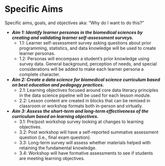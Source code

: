 # Specific Aims

<!--
At the conclusion of the third paragraph, the reviewer should know the logical
steps that you plan to take during the course of the proposed plan of work that will
allow you to fully test your central hypothesis and achieve your overall objective
identified in the second paragraph and therefore solve the problem, address the
issue, or fill the gap in the knowledge base identified in the opening paragraph.


clearly identify for the reviewers each of the detailed steps that you will take during the course of
this grant in order to test the hypothesis or address the critical need and achieve the overall
objective.

your specific aims or goals must
clearly grow out of your central hypothesis or statement-of-need because they are the means by
which you will test the hypothesis or fill the need

brief, informative, attention-
getting headlines

project, to the extent possible, is not the what (the description of the activity itself) but the why
(what you expect to achieve once the described activities have been completed)

must fully test your central hypothesis or fill the need

Each aim or goal should be approximately equal with respect to the amount of work it will
entail and the importance it has to the successful completion of the overall project.

The first aim or
goal must flow logically into and be related to the second, and so on; however, none can be
absolutely dependent upon an expected outcome of an earlier aim. 

hypothesis-driven proposal, follow each with a second bullet that summarizes the working
hypothesis for that aim. If you are writing a statement-of-need
usually helpful to write a brief descriptor that would help explain the activity (or activities) that will
be undertaken to achieve the aim or goal.

not necessary (or even advisable) to provide a lot
of detail her
-->

Specific aims, goals, and objectives
aka: "Why do I want to do this?"

- **_Aim 1: Identify learner personas in the biomedical sciences by creating and validating learner self-assessment surveys._**
  - 1.1: Learner self-assessment survey asking questions about prior programming, statistics, and data knowledge will be used to create learner personas.
  - 1.2: Personas will encompass a student's prior knowledge using survey data. General background, perception of needs, and special considerations will be added to make each learner persona a complete character.
- **_Aim 2: Create a data science for biomedical science curriculum based on best education and pedagogy practices._**
  - 2.1: Learning objectives focused around core data literacy principles in the data science pipeline will be used for each lesson module.
  - 2.2: Lesson content are created in blocks that can be remixed in classroom or workshop formats both in-person and virtually.
- **_Aim 3: Assess the short-term and long-term effectiveness of the curriculum based on learning objectives._**
  - 3.1: Pre/post workshop survey looking at changes to learning objectives.
  - 3.2: Post workshop will have a self-reported summative assessment question (i.e., final exam question).
  - 3.3: Long-term survey will assess whether materials helped with retaining the fundamental knowledge.
  - 3.4: Workshop will have formative assessments to see if students are meeting learning objectives.

<!--
Specific activities that you will undertake to achieve the objective of the proposal.
 
1) to delineate for the reviewers exactly what the specific steps that you will
take during the tenure of this project will be in order to achieve the overall objective identified in
the second paragraph
2) to address the important problem or critical need that you identified
in the opening paragraph

important linkage that must exist
your aims or goals must grow out of and be completely concordant with either
your central hypothesis or your statement-of-need.

project into several manageable units

two (as a minimum) and four (as a maximum)
written as exciting, brief, conceptual headlines

inform the reviewers why you want to do what you are proposing
conceptually formulated rather than descriptive

"Why do I want to do this?"

related to the others,
avoid having the feasibility of one aim or goal critically dependent
upon a specific outcome of a related aim or goal.

-->


